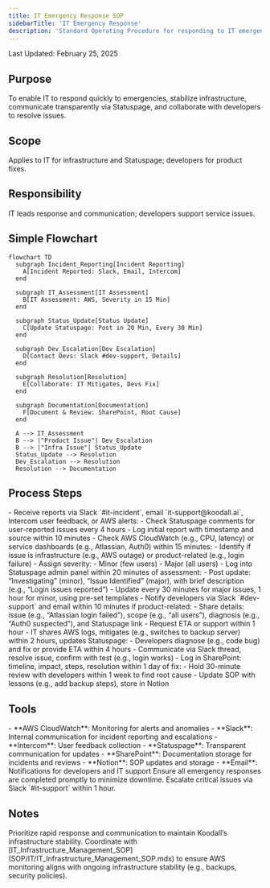 ```yaml
---
title: IT Emergency Response SOP
sidebarTitle: 'IT Emergency Response'
description: 'Standard Operating Procedure for responding to IT emergencies'
---
```


<Note>Last Updated: February 25, 2025</Note>

## Purpose
To enable IT to respond quickly to emergencies, stabilize infrastructure, communicate transparently via Statuspage, and collaborate with developers to resolve issues.

## Scope
Applies to IT for infrastructure and Statuspage; developers for product fixes.

## Responsibility
IT leads response and communication; developers support service issues.

## Simple Flowchart
```mermaid
flowchart TD
  subgraph Incident_Reporting[Incident Reporting]
    A[Incident Reported: Slack, Email, Intercom]
  end

  subgraph IT_Assessment[IT Assessment]
    B[IT Assessment: AWS, Severity in 15 Min]
  end

  subgraph Status_Update[Status Update]
    C[Update Statuspage: Post in 20 Min, Every 30 Min]
  end

  subgraph Dev_Escalation[Dev Escalation]
    D[Contact Devs: Slack #dev-support, Details]
  end

  subgraph Resolution[Resolution]
    E[Collaborate: IT Mitigates, Devs Fix]
  end

  subgraph Documentation[Documentation]
    F[Document & Review: SharePoint, Root Cause]
  end

  A --> IT_Assessment
  B --> |"Product Issue"| Dev_Escalation
  B --> |"Infra Issue"| Status_Update
  Status_Update --> Resolution
  Dev_Escalation --> Resolution
  Resolution --> Documentation
```

## Process Steps
<Steps>
  <Step title="Incident Reported">
    - Receive reports via Slack `#it-incident`, email `it-support@koodall.ai`, Intercom user feedback, or AWS alerts:
      - Check Statuspage comments for user-reported issues every 4 hours
      - Log initial report with timestamp and source within 10 minutes
  </Step>

  <Step title="IT Initial Assessment">
    - Check AWS CloudWatch (e.g., CPU, latency) or service dashboards (e.g., Atlassian, Auth0) within 15 minutes:
      - Identify if issue is infrastructure (e.g., AWS outage) or product-related (e.g., login failure)
      - Assign severity:
        - Minor (few users)
        - Major (all users)
  </Step>

  <Step title="Update Statuspage">
    - Log into Statuspage admin panel within 20 minutes of assessment:
      - Post update: “Investigating” (minor), “Issue Identified” (major), with brief description (e.g., “Login issues reported”)
      - Update every 30 minutes for major issues, 1 hour for minor, using pre-set templates
  </Step>

  <Step title="Contact Development Team">
    - Notify developers via Slack `#dev-support` and email within 10 minutes if product-related:
      - Share details: issue (e.g., “Atlassian login failed”), scope (e.g., “all users”), diagnosis (e.g., “Auth0 suspected”), and Statuspage link
      - Request ETA or support within 1 hour
  </Step>

  <Step title="Collaborate to Resolve">
    - IT shares AWS logs, mitigates (e.g., switches to backup server) within 2 hours, updates Statuspage:
      - Developers diagnose (e.g., code bug) and fix or provide ETA within 4 hours
      - Communicate via Slack thread, resolve issue, confirm with test (e.g., login works)
  </Step>

  <Step title="Document and Review">
    - Log in SharePoint: timeline, impact, steps, resolution within 1 day of fix:
      - Hold 30-minute review with developers within 1 week to find root cause
      - Update SOP with lessons (e.g., add backup steps), store in Notion
  </Step>
</Steps>

## Tools
<CardGroup cols={1}>
  <Card title="Key Tools" icon="wrench">
    - **AWS CloudWatch**: Monitoring for alerts and anomalies
    - **Slack**: Internal communication for incident reporting and escalations
    - **Intercom**: User feedback collection
    - **Statuspage**: Transparent communication for updates
    - **SharePoint**: Documentation storage for incidents and reviews
    - **Notion**: SOP updates and storage
    - **Email**: Notifications for developers and IT support
  </Card>
</CardGroup>

<Warning>
  Ensure all emergency responses are completed promptly to minimize downtime.
  Escalate critical issues via Slack `#it-support` within 1 hour.
</Warning>

## Notes
<CardGroup cols={2}>
  <Card title="Emergency Focus" icon="alert">
    Prioritize rapid response and communication to maintain Koodall’s infrastructure stability.
  </Card>
  
  <Card title="Integration" icon="link">
    Coordinate with [IT_Infrastructure_Management_SOP](SOP/IT/IT_Infrastructure_Management_SOP.mdx) to ensure AWS monitoring aligns with ongoing infrastructure stability (e.g., backups, security policies).
  </Card>
</CardGroup>

